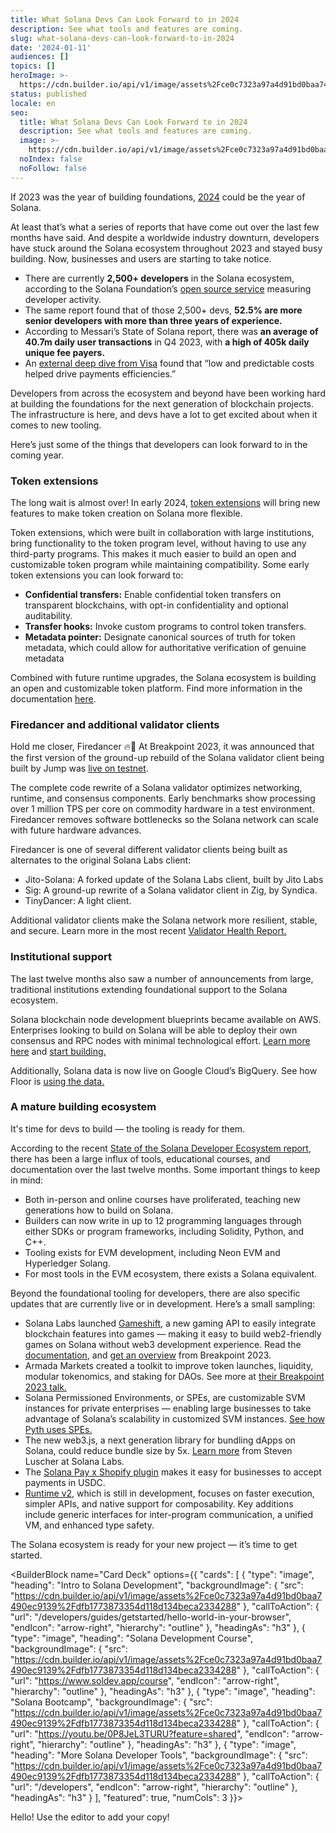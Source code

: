 ```yaml
---
title: What Solana Devs Can Look Forward to in 2024
description: See what tools and features are coming.
slug: what-solana-devs-can-look-forward-to-in-2024
date: '2024-01-11'
audiences: []
topics: []
heroImage: >-
  https://cdn.builder.io/api/v1/image/assets%2Fce0c7323a97a4d91bd0baa7490ec9139%2F1bf1a3176dc84992a4df42da1ff18b78
status: published
locale: en
seo:
  title: What Solana Devs Can Look Forward to in 2024
  description: See what tools and features are coming.
  image: >-
    https://cdn.builder.io/api/v1/image/assets%2Fce0c7323a97a4d91bd0baa7490ec9139%2F1bf1a3176dc84992a4df42da1ff18b78
  noIndex: false
  noFollow: false
---
```


If 2023 was the year of building foundations, [2024](https://solana.com/2024outlook) could be the year of Solana.

At least that’s what a series of reports that have come out over the last few months have said. And despite a worldwide industry downturn, developers have stuck around the Solana ecosystem throughout 2023 and stayed busy building. Now, businesses and users are starting to take notice.

-   There are currently **2,500+ developers** in the Solana ecosystem, according to the Solana Foundation’s [open source service](https://solana.com/news/2023-state-of-solana-developer-ecosystem) measuring developer activity.
-   The same report found that of those 2,500+ devs, **52.5% are more senior developers with more than three years of experience.**
-   According to Messari’s State of Solana report, there was **an average of 40.7m daily user transactions** in Q4 2023, with **a high of 405k daily unique fee payers.**
-   An [external deep dive from Visa](https://usa.visa.com/solutions/crypto/deep-dive-on-solana.html) found that “low and predictable costs helped drive payments efficiencies.” 

Developers from across the ecosystem and beyond have been working hard at building the foundations for the next generation of blockchain projects. The infrastructure is here, and devs have a lot to get excited about when it comes to new tooling.

Here’s just some of the things that developers can look forward to in the coming year.

### Token extensions

The long wait is almost over! In early 2024, [token extensions](https://solana.com/solutions/token-extensions) will bring new features to make token creation on Solana more flexible. 

Token extensions, which were built in collaboration with large institutions, bring functionality to the token program level, without having to use any third-party programs. This makes it much easier to build an open and customizable token program while maintaining compatibility. Some early token extensions you can look forward to: 

-   **Confidential transfers:** Enable confidential token transfers on transparent blockchains, with opt-in confidentiality and optional auditability.
-   **Transfer hooks:** Invoke custom programs to control token transfers.
-   **Metadata pointer:** Designate canonical sources of truth for token metadata, which could allow for authoritative verification of genuine metadata

Combined with future runtime upgrades, the Solana ecosystem is building an open and customizable token platform. Find more information in the documentation [here](https://spl.solana.com/token-2022).


<YouTube videoId="meV2PHBCxb4" />


### Firedancer and additional validator clients

Hold me closer, Firedancer 🔥💃 At Breakpoint 2023, it was announced that the first version of the ground-up rebuild of the Solana validator client being built by Jump was [live on testnet](https://www.youtube.com/watch?v=hEEWMiMuEF8).

The complete code rewrite of a Solana validator optimizes networking, runtime, and consensus components. Early benchmarks show processing over 1 million TPS per core on commodity hardware in a test environment. Firedancer removes software bottlenecks so the Solana network can scale with future hardware advances. 

Firedancer is one of several different validator clients being built as alternates to the original Solana Labs client:

-   Jito-Solana: A forked update of the Solana Labs client, built by Jito Labs
-   Sig: A ground-up rewrite of a Solana validator client in Zig, by Syndica.
-   TinyDancer: A light client.

Additional validator clients make the Solana network more resilient, stable, and secure. Learn more in the most recent [Validator Health Report.](https://solana.com/news/validator-health-report-october-2023)

### Institutional support 

The last twelve months also saw a number of announcements from large, traditional institutions extending foundational support to the Solana ecosystem.

Solana blockchain node development blueprints became available on AWS. Enterprises looking to build on Solana will be able to deploy their own consensus and RPC nodes with minimal technological effort. [Learn more here](https://solana.com/news/solana-blockchain-node-development-blueprints-available-on-aws) and [start building.](https://github.com/aws-samples/aws-blockchain-node-runners/blob/solana/lib/solana/doc/assets/Solana_on_AWS.md)

Additionally, Solana data is now live on Google Cloud’s BigQuery. See how Floor is [using the data.](https://solana.com/news/solana-data-live-on-google-cloud-bigquery)

### A mature building ecosystem

It's time for devs to build — the tooling is ready for them.

According to the recent [State of the Solana Developer Ecosystem report](https://solana.com/news/2023-state-of-solana-developer-ecosystem), there has been a large influx of tools, educational courses, and documentation over the last twelve months. Some important things to keep in mind:

-   Both in-person and online courses have proliferated, teaching new generations how to build on Solana.
-   Builders can now write in up to 12 programming languages through either SDKs or program frameworks, including Solidity, Python, and C++.
-   Tooling exists for EVM development, including Neon EVM and Hyperledger Solang.
-   For most tools in the EVM ecosystem, there exists a Solana equivalent.

Beyond the foundational tooling for developers, there are also specific updates that are currently live or in development. Here’s a small sampling:

-   Solana Labs launched [Gameshift](https://gameshift.solanalabs.com/), a new gaming API to easily integrate blockchain features into games — making it easy to build web2-friendly games on Solana without web3 development experience. Read the [documentation](https://docs.gameshift.dev), and [get an overview](https://www.youtube.com/watch?v=vAEi0f1phsE) from Breakpoint 2023.
-   Armada Markets created a toolkit to improve token launches, liquidity, modular tokenomics, and staking for DAOs. See more at [their Breakpoint 2023 talk.](https://www.youtube.com/watch?v=BNFTTHE0myA)
-   Solana Permissioned Environments, or SPEs, are customizable SVM instances for private enterprises — enabling large businesses to take advantage of Solana’s scalability in customized SVM instances. [See how Pyth uses SPEs.](https://solana.com/news/case-study-pyth)
-   The new web3.js, a next generation library for bundling dApps on Solana, could reduce bundle size by 5x. [Learn more](https://www.youtube.com/watch?v=JUJtAPhES5g) from Steven Luscher at Solana Labs.
-   The [Solana Pay x Shopify plugin](https://solana.com/news/solana-pay-shopify) makes it easy for businesses to accept payments in USDC.
-   [Runtime v2,](https://www.youtube.com/watch?v=Hc45gUtVj20) which is still in development, focuses on faster execution, simpler APIs, and native support for composability. Key additions include generic interfaces for inter-program communication, a unified VM, and enhanced type safety. 

The Solana ecosystem is ready for your new project — it’s time to get started.

<BuilderBlock name="Card Deck" options={{
  "cards": [
    {
      "type": "image",
      "heading": "Intro to Solana Development",
      "backgroundImage": {
        "src": "https://cdn.builder.io/api/v1/image/assets%2Fce0c7323a97a4d91bd0baa7490ec9139%2Fdfb1773873354d118d134beca2334288"
      },
      "callToAction": {
        "url": "/developers/guides/getstarted/hello-world-in-your-browser",
        "endIcon": "arrow-right",
        "hierarchy": "outline"
      },
      "headingAs": "h3"
    },
    {
      "type": "image",
      "heading": "Solana Development Course",
      "backgroundImage": {
        "src": "https://cdn.builder.io/api/v1/image/assets%2Fce0c7323a97a4d91bd0baa7490ec9139%2Fdfb1773873354d118d134beca2334288"
      },
      "callToAction": {
        "url": "https://www.soldev.app/course",
        "endIcon": "arrow-right",
        "hierarchy": "outline"
      },
      "headingAs": "h3"
    },
    {
      "type": "image",
      "heading": "Solana Bootcamp",
      "backgroundImage": {
        "src": "https://cdn.builder.io/api/v1/image/assets%2Fce0c7323a97a4d91bd0baa7490ec9139%2Fdfb1773873354d118d134beca2334288"
      },
      "callToAction": {
        "url": "https://youtu.be/0P8JeL3TURU?feature=shared",
        "endIcon": "arrow-right",
        "hierarchy": "outline"
      },
      "headingAs": "h3"
    },
    {
      "type": "image",
      "heading": "More Solana Developer Tools",
      "backgroundImage": {
        "src": "https://cdn.builder.io/api/v1/image/assets%2Fce0c7323a97a4d91bd0baa7490ec9139%2Fdfb1773873354d118d134beca2334288"
      },
      "callToAction": {
        "url": "/developers",
        "endIcon": "arrow-right",
        "hierarchy": "outline"
      },
      "headingAs": "h3"
    }
  ],
  "featured": true,
  "numCols": 3
}}>

</BuilderBlock>

Hello! Use the editor to add your copy!
